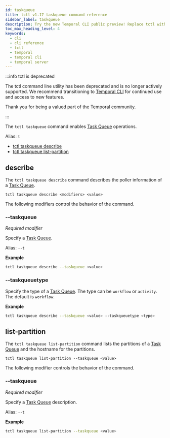 ```yaml
---
id: taskqueue
title: tctl v1.17 taskqueue command reference
sidebar_label: taskqueue
description: Try the new Temporal CLI public preview! Replace tctl with the v1.0 release. Use tctl taskqueue describe for Task Queue details and tctl taskqueue list-partition for partition info.
toc_max_heading_level: 4
keywords:
  - cli
  - cli reference
  - tctl
  - temporal
  - temporal cli
  - temporal server
---
```


:::info tctl is deprecated

The tctl command line utility has been deprecated and is no longer actively supported.
We recommend transitioning to [Temporal CLI](/cli) for continued use and access to new features.

Thank you for being a valued part of the Temporal community.

:::

The `tctl taskqueue` command enables [Task Queue](/task-queue) operations.

Alias: `t`

- [tctl taskqueue describe](#describe)
- [tctl taskqueue list-partition](#list-partition)

## describe

The `tctl taskqueue describe` command describes the poller information of a [Task Queue](/task-queue).

`tctl taskqueue describe <modifiers> <value>`

The following modifiers control the behavior of the command.

### --taskqueue

_Required modifier_

Specify a [Task Queue](/task-queue).

Alias: `--t`

**Example**

```bash
tctl taskqueue describe --taskqueue <value>
```

### --taskqueuetype

Specify the type of a [Task Queue](/task-queue).
The type can be `workflow` or `activity`.
The default is `workflow`.

**Example**

```bash
tctl taskqueue describe --taskqueue <value> --taskqueuetype <type>
```

## list-partition

The `tctl taskqueue list-partition` command lists the partitions of a [Task Queue](/task-queue) and the hostname for the partitions.

`tctl taskqueue list-partition --taskqueue <value>`

The following modifier controls the behavior of the command.

### --taskqueue

_Required modifier_

Specify a [Task Queue](/task-queue) description.

Alias: `--t`

**Example**

```bash
tctl taskqueue list-partition --taskqueue <value>
```
